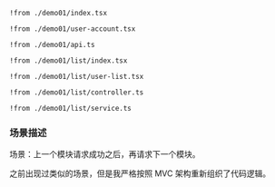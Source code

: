 
<Preview><Demo01 /></Preview>
<CodeTabs>
```tsx !!tabs index.tsx -c
!from ./demo01/index.tsx
```

```tsx !!tabs user-account.tsx -c
!from ./demo01/user-account.tsx
```

```tsx !!tabs api.ts -c
!from ./demo01/api.ts
```

```tsx !!tabs list/index.tsx -c
!from ./demo01/list/index.tsx
```

```tsx !!tabs list/user-list.tsx -c
!from ./demo01/list/user-list.tsx
```

```tsx !!tabs list/controller.ts -c
!from ./demo01/list/controller.ts
```

```tsx !!tabs list/service.ts -c
!from ./demo01/list/service.ts
```
</CodeTabs>

### 场景描述

场景：上一个模块请求成功之后，再请求下一个模块。

之前出现过类似的场景，但是我严格按照 MVC 架构重新组织了代码逻辑。
